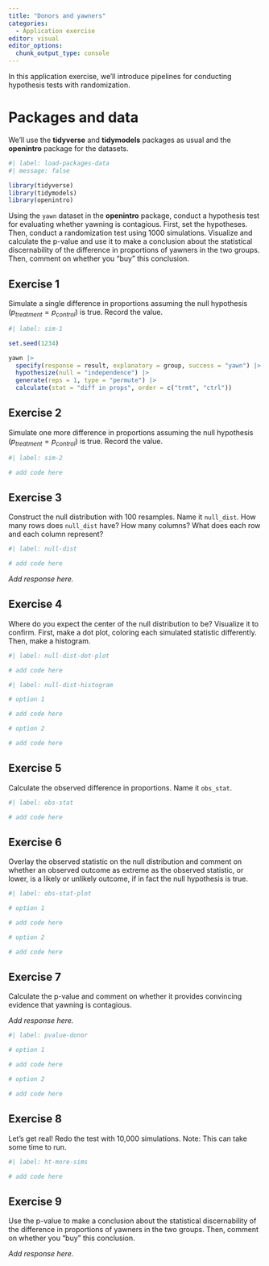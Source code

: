 ```yaml
---
title: "Donors and yawners"
categories: 
  - Application exercise
editor: visual
editor_options: 
  chunk_output_type: console
---
```


In this application exercise, we'll introduce pipelines for conducting hypothesis tests with randomization.

# Packages and data

We'll use the **tidyverse** and **tidymodels** packages as usual and the **openintro** package for the datasets.

```r
#| label: load-packages-data
#| message: false

library(tidyverse)
library(tidymodels)
library(openintro)
```

Using the `yawn` dataset in the **openintro** package, conduct a hypothesis test for evaluating whether yawning is contagious.
First, set the hypotheses.
Then, conduct a randomization test using 1000 simulations.
Visualize and calculate the p-value and use it to make a conclusion about the statistical discernability of the difference in proportions of yawners in the two groups.
Then, comment on whether you "buy" this conclusion.

## Exercise 1

Simulate a single difference in proportions assuming the null hypothesis ($p_{treatment} = p_{control}$) is true.
Record the value.

```r
#| label: sim-1

set.seed(1234)

yawn |>
  specify(response = result, explanatory = group, success = "yawn") |>
  hypothesize(null = "independence") |>
  generate(reps = 1, type = "permute") |>
  calculate(stat = "diff in props", order = c("trmt", "ctrl"))
```

## Exercise 2

Simulate one more difference in proportions assuming the null hypothesis ($p_{treatment} = p_{control}$) is true.
Record the value.

```r
#| label: sim-2

# add code here
```

## Exercise 3

Construct the null distribution with 100 resamples.
Name it `null_dist`.
How many rows does `null_dist` have?
How many columns?
What does each row and each column represent?

```r
#| label: null-dist

# add code here
```

*Add response here.*

## Exercise 4

Where do you expect the center of the null distribution to be?
Visualize it to confirm.
First, make a dot plot, coloring each simulated statistic differently.
Then, make a histogram.

```r
#| label: null-dist-dot-plot

# add code here
```

```r
#| label: null-dist-histogram

# option 1

# add code here

# option 2

# add code here
```

## Exercise 5

Calculate the observed difference in proportions.
Name it `obs_stat`.

```r
#| label: obs-stat

# add code here
```

## Exercise 6

Overlay the observed statistic on the null distribution and comment on whether an observed outcome as extreme as the observed statistic, or lower, is a likely or unlikely outcome, if in fact the null hypothesis is true.

```r
#| label: obs-stat-plot

# option 1

# add code here

# option 2

# add code here
```

## Exercise 7

Calculate the p-value and comment on whether it provides convincing evidence that yawning is contagious.

*Add response here.*

```r
#| label: pvalue-donor

# option 1

# add code here

# option 2

# add code here
```

## Exercise 8

Let's get real!
Redo the test with 10,000 simulations.
Note: This can take some time to run.

```r
#| label: ht-more-sims

# add code here
```

## Exercise 9

Use the p-value to make a conclusion about the statistical discernability of the difference in proportions of yawners in the two groups.
Then, comment on whether you "buy" this conclusion.

*Add response here.*

